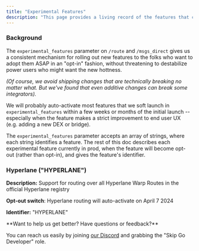 ```yaml
---
title: "Experimental Features"
description: "This page provides a living record of the features that can be turned on with the experimental_features flag"
---
```


### Background

The `experimental_features` parameter on `/route` and `/msgs_direct` gives us a consistent mechanism for rolling out new features to the folks who want to adopt them ASAP in an "opt-in" fashion, without threatening to destabilize power users who might want the new hottness. 

_(Of course, we avoid shipping changes that are technically breaking no matter what. But we've found that even additive changes can break some integrators)._

We will probably auto-activate most features that we soft launch in `experimental_features` within a few weeks or months of the initial launch -- especially when the feature makes a strict improvement to end user UX (e.g. adding a new DEX or bridge). 

The `experimental_features` parameter accepts an array of strings, where each string identifies a feature. The rest of this doc describes each experimental feature currently in prod, when the feature will become opt-out (rather than opt-in), and gives the feature's identifier. 

### Hyperlane ("HYPERLANE")

**Description:** Support for routing over all Hyperlane Warp Routes in the official Hyperlane registry

**Opt-out switch**: Hyperlane routing will auto-activate on April 7 2024

**Identifier:** "HYPERLANE"


 <Check>
 **Want to help us get better? Have questions or feedback?**
 
 You can reach us easily by joining [our Discord](https://skip.build/discord) and grabbing the "Skip Go Developer" role.
 </Check>